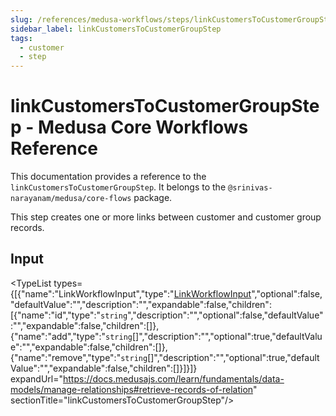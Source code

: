 ```yaml
---
slug: /references/medusa-workflows/steps/linkCustomersToCustomerGroupStep
sidebar_label: linkCustomersToCustomerGroupStep
tags:
  - customer
  - step
---
```



# linkCustomersToCustomerGroupStep - Medusa Core Workflows Reference

This documentation provides a reference to the `linkCustomersToCustomerGroupStep`. It belongs to the `@srinivas-narayanam/medusa/core-flows` package.

This step creates one or more links between customer and customer group records.

## Input

<TypeList types={[{"name":"LinkWorkflowInput","type":"[LinkWorkflowInput](../../../../../types/CommonTypes/types/types.CommonTypes.LinkWorkflowInput/page.mdx)","optional":false,"defaultValue":"","description":"","expandable":false,"children":[{"name":"id","type":"`string`","description":"","optional":false,"defaultValue":"","expandable":false,"children":[]},{"name":"add","type":"`string`[]","description":"","optional":true,"defaultValue":"","expandable":false,"children":[]},{"name":"remove","type":"`string`[]","description":"","optional":true,"defaultValue":"","expandable":false,"children":[]}]}]} expandUrl="https://docs.medusajs.com/learn/fundamentals/data-models/manage-relationships#retrieve-records-of-relation" sectionTitle="linkCustomersToCustomerGroupStep"/>

